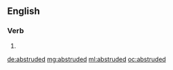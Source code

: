 ==English==

===Verb===
{{head|en|verb form}}

# {{en-past of|abstrude}}

[[de:abstruded]]
[[mg:abstruded]]
[[ml:abstruded]]
[[oc:abstruded]]
